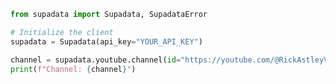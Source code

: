 ```python Python
from supadata import Supadata, SupadataError

# Initialize the client
supadata = Supadata(api_key="YOUR_API_KEY")

channel = supadata.youtube.channel(id="https://youtube.com/@RickAstleyVEVO") # can be url, channel id, handle
print(f"Channel: {channel}")
```
